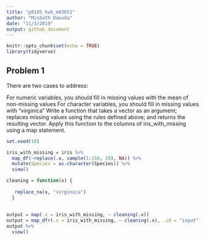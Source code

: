 ```yaml
---
title: "p8105_hw5_md3851"
author: "Misbath Daouda"
date: "11/3/2019"
output: github_document
---
```


```r
knitr::opts_chunk$set(echo = TRUE)
library(tidyverse)
```

## Problem 1 

There are two cases to address:

For numeric variables, you should fill in missing values with the mean of non-missing values
For character variables, you should fill in missing values with "virginica"
Write a function that takes a vector as an argument; replaces missing values using the rules defined above; and returns the resulting vector. Apply this function to the columns of iris_with_missing using a map statement.


```r
set.seed(10)

iris_with_missing = iris %>% 
  map_df(~replace(.x, sample(1:150, 20), NA)) %>%
  mutate(Species = as.character(Species)) %>% 
  view()
```

```r
cleaning = function(x) {
  
   replace_na(x, "virginica")
  }
  
  
output = map(.x = iris_with_missing, ~ cleaning(.x))
output = map_dfr(.x = iris_with_missing, ~ cleaning(.x), .id = "input")
output %>%
  view()
```


